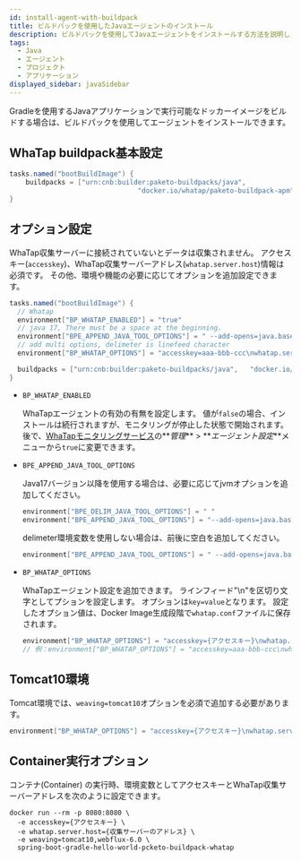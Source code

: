 ```yaml
---
id: install-agent-with-buildpack
title: ビルドパックを使用したJavaエージェントのインストール
description: ビルドパックを使用してJavaエージェントをインストールする方法を説明します。
tags:
  - Java
  - エージェント
  - プロジェクト
  - アプリケーション
displayed_sidebar: javaSidebar
---
```


Gradleを使用するJavaアプリケーションで実行可能なドッカーイメージをビルドする場合は、ビルドパックを使用してエージェントをインストールできます。 

## WhaTap buildpack基本設定

```java title='build.gradle'
tasks.named("bootBuildImage") {
	buildpacks = ["urn:cnb:builder:paketo-buildpacks/java",	
								"docker.io/whatap/paketo-buildpack-apm"]
}
```

## オプション設定

WhaTap収集サーバーに接続されていないとデータは収集されません。 アクセスキー(`accesskey`)、WhaTap収集サーバーアドレス(`whatap.server.host`)情報は必須です。 その他、環境や機能の必要に応じてオプションを追加設定できます。

```java title='build.gradle'
tasks.named("bootBuildImage") {
  // Whatap 
  environment["BP_WHATAP_ENABLED"] = "true"
  // java 17, There must be a space at the beginning.
  environment["BPE_APPEND_JAVA_TOOL_OPTIONS"] = " --add-opens=java.base/java.lang=ALL-UNNAMED "
  // add multi options, delimeter is linefeed character
  environment["BP_WHATAP_OPTIONS"] = "accesskey=aaa-bbb-ccc\nwhatap.server.host=1.1.1.1/2.2.2.2"

  buildpacks = ["urn:cnb:builder:paketo-buildpacks/java",	"docker.io/whatap/paketo-buildpack-apm"]
}
```

- `BP_WHATAP_ENABLED`

  WhaTapエージェントの有効の有無を設定します。 値が`false`の場合、インストールは続行されますが、モニタリングが停止した状態で開始されます。 後で、[WhaTapモニタリングサービス](https://service.whatap.io)の**_管理_** > **_エージェント設定_**メニューから`true`に変更できます。

- `BPE_APPEND_JAVA_TOOL_OPTIONS`

  Java17バージョン以降を使用する場合は、必要に応じてjvmオプションを追加してください。

  ```java
  environment["BPE_DELIM_JAVA_TOOL_OPTIONS"] = " "
  environment["BPE_APPEND_JAVA_TOOL_OPTIONS"] = "--add-opens=java.base/java.lang=ALL-UNNAMED"
  ```

  delimeter環境変数を使用しない場合は、前後に空白を追加してください。

  ```java
  environment["BPE_APPEND_JAVA_TOOL_OPTIONS"] = " --add-opens=java.base/java.lang=ALL-UNNAMED "
  ```

- `BP_WHATAP_OPTIONS`

  WhaTapエージェント設定を追加できます。 ラインフィード"\\n"を区切り文字としてプションを設定します。 オプションは`key=value`となります。 設定したオプション値は、Docker Image生成段階で`whatap.conf`ファイルに保存されます。 

  ```java
  environment["BP_WHATAP_OPTIONS"] = "accesskey={アクセスキー}\nwhatap.server.host={収集サーバーアドレス}"
  // 例：environment["BP_WHATAP_OPTIONS"] = "accesskey=aaa-bbb-ccc\nwhatap.server.host=1.1.1.1/2.2.2.2"
  ```

## Tomcat10環境

Tomcat環境では、`weaving=tomcat10`オプションを必須で追加する必要があります。

```java
environment["BP_WHATAP_OPTIONS"] = "accesskey={アクセスキー}\nwhatap.server.host={収集サーバーアドレス}\nweaving=tomcat10"
```

## Container実行オプション

コンテナ(Container) の実行時、環境変数としてアクセスキーとWhaTap収集サーバーアドレスを次のように設定できます。

```docker
docker run --rm -p 8080:8080 \
  -e accesskey={アクセスキー} \
  -e whatap.server.host={収集サーバーのアドレス} \
  -e weaving=tomcat10,webflux-6.0 \
  spring-boot-gradle-hello-world-pcketo-buildpack-whatap
```
